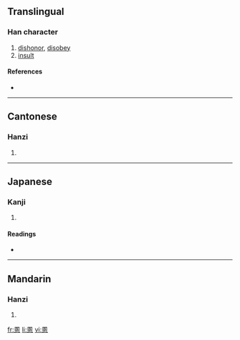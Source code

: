 ==Translingual==

===Han character===
{{Han char|rn=61|rad=心|as=10|sn=14|four=6033<sub>0</sub>|canj=田人心 (WOP), X田人心 (XWOP)}}

# [[dishonor]], [[disobey]]
# [[insult]]

====References====
* {{Han ref|kx=0397.110|dkj=11035|dj=0736.070|hdz=42333.130|uh=6141|ud=24897|bh=E1C4|bd=57796}}

----

==Cantonese==

===Hanzi===
{{yue-hanzi|jyut=|y=wan6}}

# {{defn|Cantonese}}

----

==Japanese==

===Kanji===
{{ja-kanji|grade=|rs=心10}}

# {{defn|Japanese}}

====Readings====
* {{ja-readings|on=[[こん]] (kon), [[ごん]] (gon)|kun=[[うれえる]] (ureeru)}}

----

==Mandarin==

===Hanzi===
{{cmn-hanzi|pin=[[hùn]] ([[hun4]])|wg=hun<sup>4</sup>}}

# {{defn|Mandarin}}

[[fr:慁]]
[[li:慁]]
[[vi:慁]]